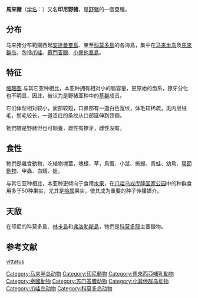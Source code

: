 {{Subspeciesbox
| name = 馬來豬
| status = NE
| image = Banded Pig (Sus scrofa vittatus) (8750051577).jpg
| image_width = 250px
| image_caption = 
| status_system =iucn3.1
| status_ref ={{r|IUCN}}
| genus = Sus
| species = scrofa
| species link=野豬
| subspecies =vittatus
| authority = {{le|海因里希·伯伊|Heinrich Boie|Boie}}, 1828
}}
'''馬來豬'''（[[学名|学名]]：''{{lang|la|Sus scrofa vittatus}}''）又名'''印尼野猪'''，是[[野豬|野豬]]的一個亞種。

==分布==
马来猪分布範圍西起[[安達曼羣島|安達曼羣島]]、東至[[科莫多島|科莫多島]]的各海島，集中在[[马来半岛|马来半岛]]及[[馬來群岛|馬來群岛]]，包括[[爪哇|爪哇]]、[[蘇門答臘|蘇門答臘]]、[[小巽他羣島|小巽他羣島]]。

==特征==
[[文件:Boie_(1828)_Sus_vittatus.JPG|缩略图]]
与其它亚种相比，本亚种拥有相对小的脑容量，更原始的齿系，獠牙分化也不明显，因此，被认为是野猪亚种中的[[基群|基群]]成员{{r|hemmer1990}}。

它们体型相对较小，面部较短，口鼻部有一道白色宽纹{{r|groves2008}}，体毛较稀疏，无内层绒毛，鬃毛较长，一道泛红的条纹从口部延伸到颈侧{{r|groves1993}}。

牠們雖是野豬但也可馴養，雄性有獠牙，雌性没有。

==食性==
牠們是雜食動物，吃植物塊莖，塊根，草，鳥蛋、小鼠、蜥蜴、青蛙、幼鳥、[[環節動物|環節動物]]、甲蟲、白蟻、蛆。

与其它亚种相比，本亚种更倾向于食用[[水果|水果]]，在[[爪哇|爪哇]][[乌戎库隆国家公园|乌戎库隆国家公园]]中的种群食用多于50种果实，尤其是[[榕属|榕属]]果实，使其成为重要的种子传播媒介{{r|oliver1993}}。

==天敌==
在印尼的科莫多島、[[林卡島|林卡島]]和[[弗洛勒斯島|弗洛勒斯島]]，牠們是[[科莫多龍|科莫多龍]]主要獵物{{r|oliver1993}}。

==参考文献==
{{reflist|refs=
<ref name="hemmer1990">Hemmer, H. (1990), ''Domestication: The Decline of Environmental Appreciation'', Cambridge University Press, pp. 55-59, ISBN 0521341787</ref>
<ref name=groves2008>[[Colin_Groves|Groves, C.]] (2008). ''Current views on the taxonomy and zoogeography of the genus Sus.'' pp. 15–29 ''in'' Albarella, U., Dobney, K, Ervynck, A. & Rowley-Conwy, P. Eds. (2008). ''Pigs and Humans: 10,000 Years of Interaction''. Oxford University Press. ISBN 978-0-19-920704-6</ref>
<ref name="groves1993">Groves, C. P. et al. 1993. The Eurasian Suids ''Sus'' and ''Babyrousa''. In Oliver, W. L. R., ed., ''Pigs, Peccaries, and Hippos - 1993 Status Survey and Conservation Action Plan'', 107-108. IUCN/SSC Pigs and Peccaries Specialist Group, ISBN 2-8317-0141-4</ref>
<ref name="oliver1993">Oliver, W. L. R. et al. 1993. The Eurasian Wild Pig (''Sus scrofa''). In Oliver, W. L. R., ed., ''Pigs, Peccaries, and Hippos - 1993 Status Survey and Conservation Action Plan'', 112-121. IUCN/SSC Pigs and Peccaries Specialist Group, ISBN 2-8317-0141-4</ref>
<ref name="IUCN">[[The_IUCN_Red_List_of_Threatened_Species|The IUCN Red List of Threatened Species]]. Version 2014.3. <[http://www.iucnredlist.org www.iucnredlist.org]>. Downloaded on 21 June 2015.</ref>

}}

{{wikispecies|Sus scrofa vittatus}}
{{commonscat|Sus scrofa vittatus}}

{{taxonbar}}

[[category:豬|vittatus]]
[[Category:马来半岛动物|Category:马来半岛动物]]
[[Category:印尼動物|Category:印尼動物]]
[[Category:馬來西亞哺乳動物|Category:馬來西亞哺乳動物]]
[[Category:泰國動物|Category:泰國動物]]
[[Category:苏门答腊动物|Category:苏门答腊动物]]
[[Category:小巽他群岛动物|Category:小巽他群岛动物]]
[[Category:爪哇岛动物|Category:爪哇岛动物]]
[[Category:科莫多岛动物|Category:科莫多岛动物]]